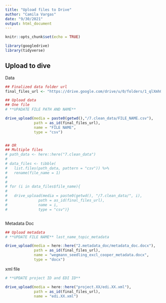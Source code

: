 ```yaml
---
title: "Upload files to Drive"
author: "Camila Vargas"
date: "9/30/2021"
output: html_document
---
```


```r
knitr::opts_chunk$set(echo = TRUE)

library(googledrive)
library(tidyverse)

```


## Upload to dive
Data
```r

## Finalized data folder url
final_files_url <- "https://drive.google.com/drive/u/0/folders/1_qlXmhOZTR0qELtfrgviEK4GwlJ5JZZ5"

## Upload data 
## One file
# **UPADATE FILE PATH AND NAME**

drive_upload(media = paste0(getwd(),"/7.clean_data/FILE_NAME.csv"),
             path = as_id(final_files_url),
             name = "FILE NAME",
             type = "csv")


## OR
## Multiple files
# path_data <- here::here("7.clean_data")
# 
# data_files <- tibble(
#   list.files(path_data, pattern = "csv")) %>% 
#   rename(file_name = 1)
# 
# 
# for (i in data_files$file_name){
#   
#   drive_upload(media = paste0(getwd(), "/7.clean_data/", i),
#              path = as_id(final_files_url),
#              name = i,
#              type = "csv")}



```

Metadata Doc

```r
## Upload metadata
# **UPDATE FILE NAME** last_name_topic_metadata

drive_upload(media = here::here("2.metadata_doc/metadata_doc.docx"),
             path = as_id(final_files_url),
             name = "wegmann_seedling_excl_cooper_metadata.docx",
             type = "docx")
```

xml file

```r
# **UPDATE project ID and EDI ID**

drive_upload(media = here::here("project.XX/edi.XX.xml"),
             path = as_id(final_files_url),
             name = "edi.XX.xml")

```

